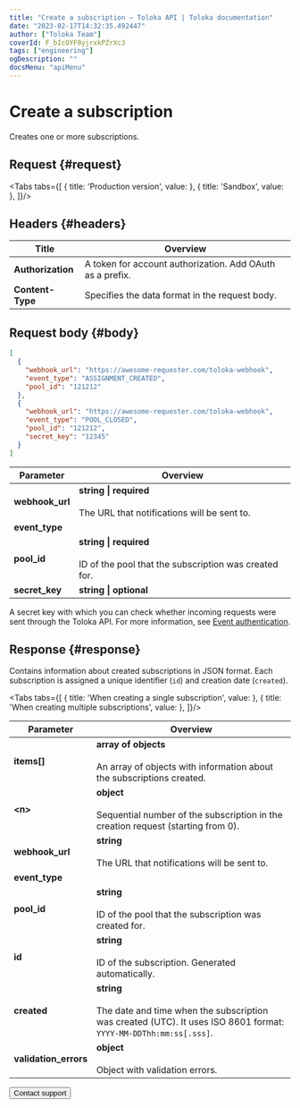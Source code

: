 ```yaml
---
title: "Create a subscription — Toloka API | Toloka documentation"
date: "2023-02-17T14:32:35.492447"
author: ["Toloka Team"]
coverId: F_bIcOYF9yjrxkPZrXc3
tags: ["engineering"]
ogDescription: ""
docsMenu: "apiMenu"
---
```



# Create a subscription

<Announce/>

Creates one or more subscriptions.

## Request {#request}

<Tabs tabs={[
  { title: 'Production version', value: <PutWebhookSubscriptionsList1/> },
  { title: 'Sandbox', value: <PutWebhookSubscriptionsList2/> },
]}/>

## Headers {#headers}

Title | Overview
----- | -----
**Authorization** | A token for account authorization. Add OAuth as a prefix.
**Content-Type** | Specifies the data format in the request body.

## Request body {#body}

```json
[
  {
    "webhook_url": "https://awesome-requester.com/toloka-webhook",
    "event_type": "ASSIGNMENT_CREATED",
    "pool_id": "121212"
  },
  {
    "webhook_url": "https://awesome-requester.com/toloka-webhook",
    "event_type": "POOL_CLOSED",
    "pool_id": "121212",
    "secret_key": "12345"
  }
]
```

Parameter | Overview
----- | -----
**webhook_url** | **string \| required**<br/><br/>The URL that notifications will be sent to.
**event_type** | <PutWebhookSubscriptionsTable1/>
**pool_id** | **string \| required**<br/><br/>ID of the pool that the subscription was created for.
**secret_key** | **string \| optional**
A secret key with which you can check whether incoming requests were sent through the Toloka API. For more information, see [Event authentication](/docs/api/authentication).

## Response {#response}

Contains information about created subscriptions in JSON format. Each subscription is assigned a unique identifier (`id`) and creation date (`created`).

<Tabs tabs={[
  { title: 'When creating a single subscription', value: <PutWebhookSubscriptionsList3/> },
  { title: 'When creating multiple subscriptions', value: <PutWebhookSubscriptionsList4/> },
]}/>

Parameter | Overview
----- | -----
**items[]** | **array of objects**<br/><br/>An array of objects with information about the subscriptions created.
**<n\>** | **object**<br/><br/>Sequential number of the subscription in the creation request (starting from 0).
**webhook_url** | **string**<br/><br/>The URL that notifications will be sent to.
**event_type** | <PutWebhookSubscriptionsTable2/>
**pool_id** | **string**<br/><br/>ID of the pool that the subscription was created for.
**id** | **string**<br/><br/>ID of the subscription. Generated automatically.
**created** | **string**<br/><br/>The date and time when the subscription was created (UTC). It uses ISO 8601 format: `YYYY-MM-DDThh:mm:ss[.sss]`.
**validation_errors** | **object**<br/><br/>Object with validation errors.

<Button themeColor="light" view="default" size="l" type="link" url="/docs/guide/troubleshooting/support?form-source=api-put-webhook-subscriptions">Contact support</Button>
